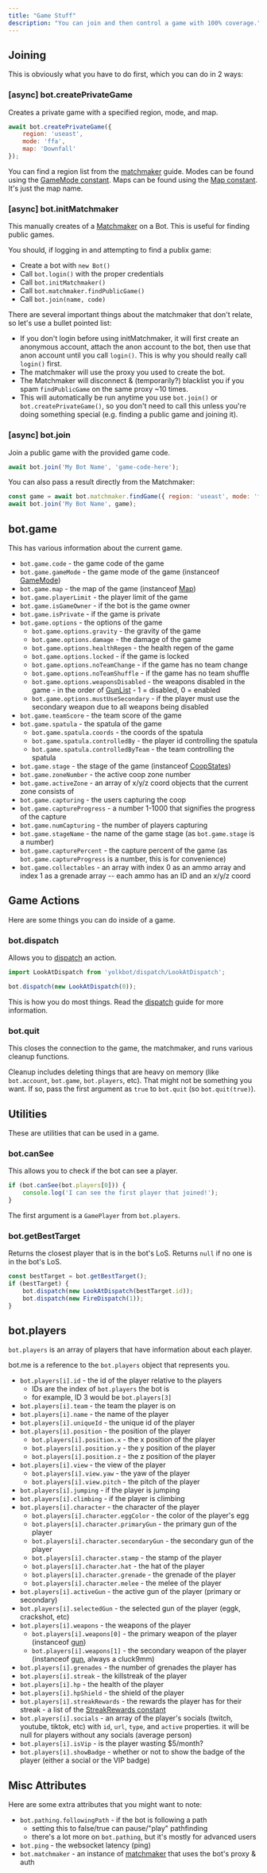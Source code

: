 ```yaml
---
title: "Game Stuff"
description: "You can join and then control a game with 100% coverage."
---
```


## Joining
This is obviously what you have to do first, which you can do in 2 ways:

### [async] bot.createPrivateGame
Creates a private game with a specified region, mode, and map.

```js
await bot.createPrivateGame({
    region: 'useast',
    mode: 'ffa',
    map: 'Downfall'
});
```

You can find a region list from the [matchmaker](./matchmaker) guide. Modes can be found using the [GameMode constant](../tools/constants). Maps can be found using the [Map constant](../tools/constants). It's just the map name.

### [async] bot.initMatchmaker
This manually creates of a [Matchmaker](./matchmaker) on a Bot. This is useful for finding public games.

You should, if logging in and attempting to find a publix game:
- Create a bot with `new Bot()`
- Call `bot.login()` with the proper credentials
- Call `bot.initMatchmaker()`
- Call `bot.matchmaker.findPublicGame()`
- Call `bot.join(name, code)`

There are several important things about the matchmaker that don't relate, so let's use a bullet pointed list:

- If you don't login before using initMatchmaker, it will first create an anonymous account, attach the anon account to the bot, then use that anon account until you call `login()`. This is why you should really call `login()` first.
- The matchmaker will use the proxy you used to create the bot.
- The Matchmaker will disconnect & (temporarily?) blacklist you if you spam `findPublicGame` on the same proxy ~10 times.
- This will automatically be run anytime you use `bot.join()` or `bot.createPrivateGame()`, so you don't need to call this unless you're doing something special (e.g. finding a public game and joining it).

### [async] bot.join
Join a public game with the provided game code.

```js
await bot.join('My Bot Name', 'game-code-here');
```

You can also pass a result directly from the Matchmaker:

```js
const game = await bot.matchmaker.findGame({ region: 'useast', mode: 'ffa' });
await bot.join('My Bot Name', game);
```

## bot.game
This has various information about the current game.

- `bot.game.code` - the game code of the game
- `bot.game.gameMode` - the game mode of the game (instanceof [GameMode](../tools/constants))
- `bot.game.map` - the map of the game (instanceof [Map](../tools/constants))
- `bot.game.playerLimit` - the player limit of the game
- `bot.game.isGameOwner` - if the bot is the game owner
- `bot.game.isPrivate` - if the game is private
- `bot.game.options` - the options of the game
    - `bot.game.options.gravity` - the gravity of the game
    - `bot.game.options.damage` - the damage of the game
    - `bot.game.options.healthRegen` - the health regen of the game
    - `bot.game.options.locked` - if the game is locked
    - `bot.game.options.noTeamChange` - if the game has no team change
    - `bot.game.options.noTeamShuffle` - if the game has no team shuffle
    - `bot.game.options.weaponsDisabled` - the weapons disabled in the game - in the order of [GunList](../tools/constants) - 1 = disabled, 0 = enabled
    - `bot.game.options.mustUseSecondary` - if the player must use the secondary weapon due to all weapons being disabled
- `bot.game.teamScore` - the team score of the game
- `bot.game.spatula` - the spatula of the game
    - `bot.game.spatula.coords` - the coords of the spatula
    - `bot.game.spatula.controlledBy` - the player id controlling the spatula
    - `bot.game.spatula.controlledByTeam` - the team controlling the spatula
- `bot.game.stage` - the stage of the game (instanceof [CoopStates](../tools/constants))
- `bot.game.zoneNumber` - the active coop zone number
- `bot.game.activeZone` - an array of x/y/z coord objects that the current zone consists of
- `bot.game.capturing` - the users capturing the coop
- `bot.game.captureProgress` - a number 1-1000 that signifies the progress of the capture
- `bot.game.numCapturing` - the number of players capturing
- `bot.game.stageName` - the name of the game stage (as `bot.game.stage` is a number)
- `bot.game.capturePercent` - the capture percent of the game (as `bot.game.captureProgress` is a number, this is for convenience)
- `bot.game.collectables` - an array with index 0 as an ammo array and index 1 as a grenade array -- each ammo has an ID and an x/y/z coord

## Game Actions
Here are some things you can do inside of a game.

### bot.dispatch
Allows you to [dispatch](../how/dispatches) an action.

```js
import LookAtDispatch from 'yolkbot/dispatch/LookAtDispatch';

bot.dispatch(new LookAtDispatch(0));
```

This is how you do most things. Read the [dispatch](../how/dispatches) guide for more information.

### bot.quit
This closes the connection to the game, the matchmaker, and runs various cleanup functions.

Cleanup includes deleting things that are heavy on memory (like `bot.account`, `bot.game`, `bot.players`, etc). That might not be something you want. If so, pass the first argument as `true` to `bot.quit` (so `bot.quit(true)`).

## Utilities
These are utilities that can be used in a game.

### bot.canSee
This allows you to check if the bot can see a player.

```js
if (bot.canSee(bot.players[0])) {
    console.log('I can see the first player that joined!');
}
```

The first argument is a `GamePlayer` from `bot.players`.

### bot.getBestTarget
Returns the closest player that is in the bot's LoS. Returns `null` if no one is in the bot's LoS.

```js
const bestTarget = bot.getBestTarget();
if (bestTarget) {
    bot.dispatch(new LookAtDispatch(bestTarget.id));
    bot.dispatch(new FireDispatch(1));
}
```

## bot.players
`bot.players` is an array of players that have information about each player.

<Note>bot.me is a reference to the `bot.players` object that represents you.</Note>

- `bot.players[i].id` - the id of the player relative to the players
    - IDs are the index of `bot.players` the bot is
    - for example, ID 3 would be `bot.players[3]`
- `bot.players[i].team` - the team the player is on
- `bot.players[i].name` - the name of the player
- `bot.players[i].uniqueId` - the unique id of the player
- `bot.players[i].position` - the position of the player
    - `bot.players[i].position.x` - the x position of the player
    - `bot.players[i].position.y` - the y position of the player
    - `bot.players[i].position.z` - the z position of the player
- `bot.players[i].view` - the view of the player
    - `bot.players[i].view.yaw` - the yaw of the player
    - `bot.players[i].view.pitch` - the pitch of the player
- `bot.players[i].jumping` - if the player is jumping
- `bot.players[i].climbing` - if the player is climbing
- `bot.players[i].character` - the character of the player
    - `bot.players[i].character.eggColor` - the color of the player's egg
    - `bot.players[i].character.primaryGun` - the primary gun of the player
    - `bot.players[i].character.secondaryGun` - the secondary gun of the player
    - `bot.players[i].character.stamp` - the stamp of the player
    - `bot.players[i].character.hat` - the hat of the player
    - `bot.players[i].character.grenade` - the grenade of the player
    - `bot.players[i].character.melee` - the melee of the player
- `bot.players[i].activeGun` - the active gun of the player (primary or secondary)
- `bot.players[i].selectedGun` - the selected gun of the player (eggk, crackshot, etc)
- `bot.players[i].weapons` - the weapons of the player
    - `bot.players[i].weapons[0]` - the primary weapon of the player (instanceof [gun](../constants/gun))
    - `bot.players[i].weapons[1]` - the secondary weapon of the player (instanceof [gun](../constants/gun), always a cluck9mm)
- `bot.players[i].grenades` - the number of grenades the player has
- `bot.players[i].streak` - the killstreak of the player
- `bot.players[i].hp` - the health of the player
- `bot.players[i].hpShield` - the shield of the player
- `bot.players[i].streakRewards` - the rewards the player has for their streak - a list of the [StreakRewards constant](../tools/constants)
- `bot.players[i].socials` - an array of the player's socials (twitch, youtube, tiktok, etc) with `id`, `url`, `type`, and `active` properties. it will be null for players without any socials (average person)
- `bot.players[i].isVip` - is the player wasting $5/month?
- `bot.players[i].showBadge` - whether or not to show the badge of the player (either a social or the VIP badge)

## Misc Attributes
Here are some extra attributes that you might want to note:

- `bot.pathing.followingPath` - if the bot is following a path
    - setting this to false/true can pause/"play" pathfinding
    - there's a lot more on `bot.pathing`, but it's mostly for advanced users
- `bot.ping` - the websocket latency (ping)
- `bot.matchmaker` - an instance of [matchmaker](./matchmaker) that uses the bot's proxy & auth
